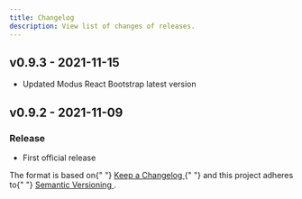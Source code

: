 ```yaml
---
title: Changelog
description: View list of changes of releases.
---
```


<article id="main" className="pr-3">
  <h2 id="v093---2021-11-15" className="h1 font-weight-bold mt-5">
    v0.9.3 - 2021-11-15
    <a
      className="header-link text-light text-decoration-none font-weight-normal"
      href="#v093---2021-11-15"
      aria-label="anchor"
    ></a>
  </h2>
  <ul>
    <li>Updated Modus React Bootstrap latest version</li>
  </ul>

<h2 id="v092---2021-11-09" className="h1 font-weight-bold mt-5">
  v0.9.2 - 2021-11-09
  <a
    className="header-link text-light text-decoration-none font-weight-normal"
    href="#v092---2021-11-09"
    aria-label="anchor"
  ></a>
</h2>
<h3 id="release" className="h2 font-weight-bold mt-3">
  Release
  <a
    className="header-link text-light text-decoration-none font-weight-normal"
    href="#release"
    aria-label="anchor"
  ></a>
</h3>
<ul>
  <li>First official release</li>
</ul>

  <p>
    The format is based on{" "}
    <a
      href="https://keepachangelog.com/en/1.0.0/"
      target="_blank"
      rel="noopener"
    >
      Keep a Changelog
    </a>{" "}
    and this project adheres to{" "}
    <a
      href="https://semver.org/spec/v2.0.0.html"
      target="_blank"
      rel="noopener"
    >
      Semantic Versioning
    </a>
    .
  </p>
</article>
